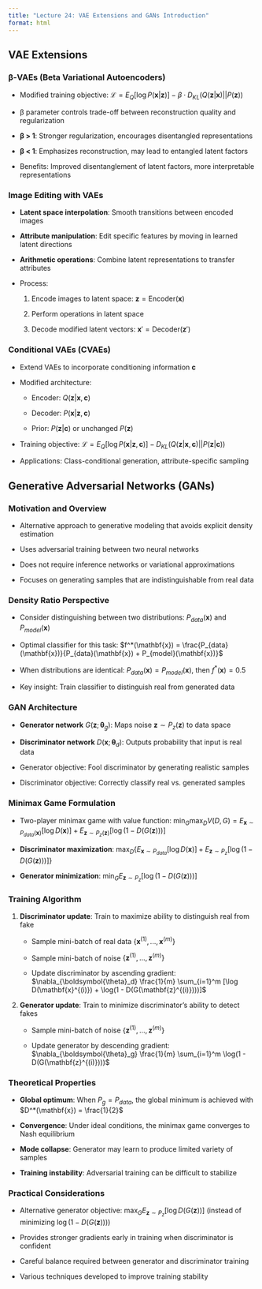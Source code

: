 ```yaml
---
title: "Lecture 24: VAE Extensions and GANs Introduction"
format: html
---
```


## VAE Extensions

### β-VAEs (Beta Variational Autoencoders)

- Modified training objective: $\mathcal{L} = E_Q[\log P(\mathbf{x}|\mathbf{z})] - \beta \cdot D_{KL}(Q(\mathbf{z}|\mathbf{x}) || P(\mathbf{z}))$

- β parameter controls trade-off between reconstruction quality and regularization

- **β > 1**: Stronger regularization, encourages disentangled representations

- **β < 1**: Emphasizes reconstruction, may lead to entangled latent factors

- Benefits: Improved disentanglement of latent factors, more interpretable representations

### Image Editing with VAEs

- **Latent space interpolation**: Smooth transitions between encoded images

- **Attribute manipulation**: Edit specific features by moving in learned latent directions

- **Arithmetic operations**: Combine latent representations to transfer attributes

- Process:

  1. Encode images to latent space: $\mathbf{z} = \text{Encoder}(\mathbf{x})$

  2. Perform operations in latent space

  3. Decode modified latent vectors: $\mathbf{x}' = \text{Decoder}(\mathbf{z}')$

### Conditional VAEs (CVAEs)

- Extend VAEs to incorporate conditioning information $\mathbf{c}$

- Modified architecture:

  - Encoder: $Q(\mathbf{z}|\mathbf{x}, \mathbf{c})$

  - Decoder: $P(\mathbf{x}|\mathbf{z}, \mathbf{c})$

  - Prior: $P(\mathbf{z}|\mathbf{c})$ or unchanged $P(\mathbf{z})$

- Training objective: $\mathcal{L} = E_Q[\log P(\mathbf{x}|\mathbf{z}, \mathbf{c})] - D_{KL}(Q(\mathbf{z}|\mathbf{x}, \mathbf{c}) || P(\mathbf{z}|\mathbf{c}))$

- Applications: Class-conditional generation, attribute-specific sampling

## Generative Adversarial Networks (GANs)

### Motivation and Overview

- Alternative approach to generative modeling that avoids explicit density estimation

- Uses adversarial training between two neural networks

- Does not require inference networks or variational approximations

- Focuses on generating samples that are indistinguishable from real data

### Density Ratio Perspective

- Consider distinguishing between two distributions: $P_{data}(\mathbf{x})$ and $P_{model}(\mathbf{x})$

- Optimal classifier for this task: $f^*(\mathbf{x}) = \frac{P_{data}(\mathbf{x})}{P_{data}(\mathbf{x}) + P_{model}(\mathbf{x})}$

- When distributions are identical: $P_{data}(\mathbf{x}) = P_{model}(\mathbf{x})$, then $f^*(\mathbf{x}) = 0.5$

- Key insight: Train classifier to distinguish real from generated data

### GAN Architecture

- **Generator network** $G(\mathbf{z}; \boldsymbol{\theta}_g)$: Maps noise $\mathbf{z} \sim P_z(\mathbf{z})$ to data space

- **Discriminator network** $D(\mathbf{x}; \boldsymbol{\theta}_d)$: Outputs probability that input is real data

- Generator objective: Fool discriminator by generating realistic samples

- Discriminator objective: Correctly classify real vs. generated samples

### Minimax Game Formulation

- Two-player minimax game with value function:
  $\min_G \max_D V(D,G) = E_{\mathbf{x} \sim P_{data}(\mathbf{x})}[\log D(\mathbf{x})] + E_{\mathbf{z} \sim P_z(\mathbf{z})}[\log(1 - D(G(\mathbf{z})))]$

- **Discriminator maximization**: $\max_D \{E_{\mathbf{x} \sim P_{data}}[\log D(\mathbf{x})] + E_{\mathbf{z} \sim P_z}[\log(1 - D(G(\mathbf{z})))]\}$

- **Generator minimization**: $\min_G E_{\mathbf{z} \sim P_z}[\log(1 - D(G(\mathbf{z})))]$

### Training Algorithm

1. **Discriminator update**: Train to maximize ability to distinguish real from fake

   - Sample mini-batch of real data $\{\mathbf{x}^{(1)}, ..., \mathbf{x}^{(m)}\}$

   - Sample mini-batch of noise $\{\mathbf{z}^{(1)}, ..., \mathbf{z}^{(m)}\}$

   - Update discriminator by ascending gradient: $\nabla_{\boldsymbol{\theta}_d} \frac{1}{m} \sum_{i=1}^m [\log D(\mathbf{x}^{(i)}) + \log(1 - D(G(\mathbf{z}^{(i)})))]$

2. **Generator update**: Train to minimize discriminator's ability to detect fakes

   - Sample mini-batch of noise $\{\mathbf{z}^{(1)}, ..., \mathbf{z}^{(m)}\}$

   - Update generator by descending gradient: $\nabla_{\boldsymbol{\theta}_g} \frac{1}{m} \sum_{i=1}^m \log(1 - D(G(\mathbf{z}^{(i)})))$

### Theoretical Properties

- **Global optimum**: When $P_g = P_{data}$, the global minimum is achieved with $D^*(\mathbf{x}) = \frac{1}{2}$

- **Convergence**: Under ideal conditions, the minimax game converges to Nash equilibrium

- **Mode collapse**: Generator may learn to produce limited variety of samples

- **Training instability**: Adversarial training can be difficult to stabilize

### Practical Considerations

- Alternative generator objective: $\max_G E_{\mathbf{z} \sim P_z}[\log D(G(\mathbf{z}))]$ (instead of minimizing $\log(1-D(G(\mathbf{z})))$)

- Provides stronger gradients early in training when discriminator is confident

- Careful balance required between generator and discriminator training

- Various techniques developed to improve training stability
